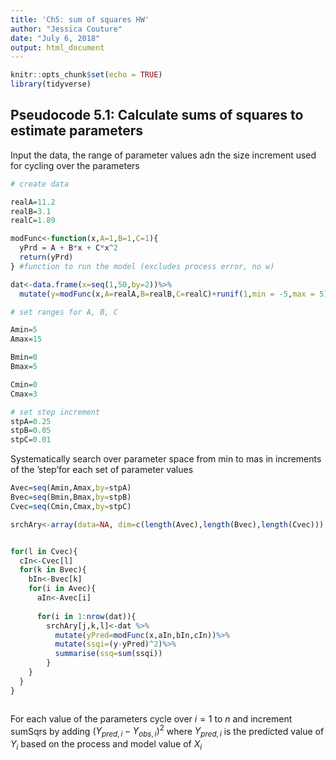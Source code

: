 ```yaml
---
title: 'Ch5: sum of squares HW'
author: "Jessica Couture"
date: "July 6, 2018"
output: html_document
---
```


```r
knitr::opts_chunk$set(echo = TRUE)
library(tidyverse)
```

## Pseudocode 5.1: Calculate sums of squares to estimate parameters

Input the data, the range of parameter values adn the size increment used for cycling over the parameters

```r
# create data

realA=11.2
realB=3.1
realC=1.89

modFunc<-function(x,A=1,B=1,C=1){
  yPrd = A + B*x + C*x^2
  return(yPrd)
} #function to run the model (excludes process error, no w)

dat<-data.frame(x=seq(1,50,by=2))%>%
  mutate(y=modFunc(x,A=realA,B=realB,C=realC)+runif(1,min = -5,max = 5)) # create "observed Y" by running the model with "real" values and adding in random values for w

# set ranges for A, B, C

Amin=5
Amax=15

Bmin=0
Bmax=5

Cmin=0
Cmax=3

# set step increment
stpA=0.25
stpB=0.05
stpC=0.01

```

Systematically search over parameter space from min to mas in increments of the 'step'for each set of parameter values

```r

Avec=seq(Amin,Amax,by=stpA)
Bvec=seq(Bmin,Bmax,by=stpB)
Cvec=seq(Cmin,Cmax,by=stpC)

srchAry<-array(data=NA, dim=c(length(Avec),length(Bvec),length(Cvec)))


for(l in Cvec){
  cIn<-Cvec[l]
  for(k in Bvec){
    bIn<-Bvec[k]
    for(i in Avec){
      aIn<-Avec[i]
      
      for(i in 1:nrow(dat)){
        srchAry[j,k,l]<-dat %>%
          mutate(yPred=modFunc(x,aIn,bIn,cIn))%>%
          mutate(ssqi=(y-yPred)^2)%>%
          summarise(ssq=sum(ssqi))
        }
    }
  }
}



```

For each value of the parameters cycle over $i=1$ to $n$ and increment sumSqrs by adding $(Y_{pred,i}-Y_{obs,i})^2$ where $Y_{pred,i}$ is the predicted value of $Y_{i}$ based on the process and model value of $X_i$ 